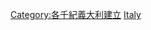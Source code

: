 {{EstcatCountry3rdMillennium|義大利|Italy}}
[[Category:各千紀義大利建立|Category:各千紀義大利建立]]
[[Category:3千紀歐洲建立|Italy]]